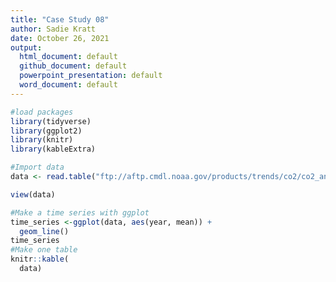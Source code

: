 ```yaml
---
title: "Case Study 08"
author: Sadie Kratt
date: October 26, 2021
output:
  html_document: default
  github_document: default
  powerpoint_presentation: default
  word_document: default
---
```

```r
#load packages
library(tidyverse)
library(ggplot2)
library(knitr)
library(kableExtra)

#Import data
data <- read.table("ftp://aftp.cmdl.noaa.gov/products/trends/co2/co2_annmean_mlo.txt", skip = 56, col.names = c("year", "mean", "unc"))

view(data)

#Make a time series with ggplot
time_series <-ggplot(data, aes(year, mean)) +
  geom_line()
time_series
#Make one table
knitr::kable(
  data)



```
